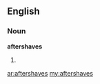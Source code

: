 ==English==
===Noun===
'''aftershaves'''
#{{plural of|[[aftershave]]}}

[[ar:aftershaves]]
[[my:aftershaves]]